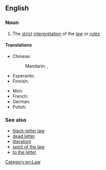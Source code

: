 ==English==
{{wikipedia|Letter and spirit of the law}}

===Noun===
{{en-noun|?}}

# {{lb|en|singulare tantum}} The [[strict]] [[interpretation]] of the [[law]] or [[rule]]s.

====Translations====
{{trans-top|strict interpretation of the law}}
* Chinese:
*: Mandarin: {{t+|cmn|[[法律]][[的]][[字面]][[意義]]}}, {{t+|cmn|[[法律]][[的]][[字面]][[意义]]|tr=fǎlǜ de zìmiàn yìyì}}
* Esperanto: {{t|eo|litero de leĝo}}
* Finnish: {{t|fi|lain kirjain}}
{{trans-mid}}
* Mon: {{t|mnw|နကဵုလိက်ပ္ဍဲနှောဝ်ဥပဒေဂှ်}}
* French: {{t-needed|fr}}
* German: {{t|de|Buchstaben des Gesetzes|p}}
* Polish: {{t+|pl|litera prawa|f}}
{{trans-bottom}}

===See also===
* [[black-letter law]]
* [[dead letter]]
* [[literalism]]
* [[spirit of the law]]
* [[to the letter]]

[[Category:en:Law]]